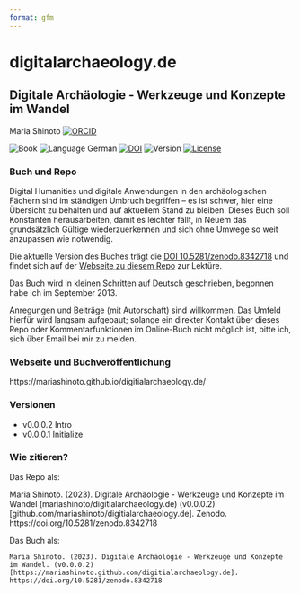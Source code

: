 ```yaml
---
format: gfm
---
```


# digitalarchaeology.de

## Digitale Archäologie - Werkzeuge und Konzepte im Wandel

Maria Shinoto [![ORCID](https://img.shields.io/badge/ORCID-white?style=flat&logo=ORCID&link=https://orcid.org/0000-0001-6089-4526)](https://orcid.org/0000-0001-6089-4526)

![Book](https://img.shields.io/badge/Book-cyan?style=flat) ![Language German](https://img.shields.io/badge/Language-German-cyan) [![DOI](https://zenodo.org/badge/689810268.svg)](https://zenodo.org/badge/latestdoi/689810268) ![Version](https://img.shields.io/badge/Ver.-0.0.0.2-red?style=flat&logo=github) [![License](https://img.shields.io/badge/License-CC%20BY%204.0-lightgrey?labelColor=grey&style=flat&logo=CC&link=https://creativecommons.org/licenses/by/4.0/)](https://creativecommons.org/licenses/by/4.0/)

### Buch und Repo

Digital Humanities und digitale Anwendungen in den archäologischen Fächern sind im ständigen Umbruch begriffen -- es ist schwer, hier eine Übersicht zu behalten und auf aktuellem Stand zu bleiben. Dieses Buch soll Konstanten herausarbeiten, damit es leichter fällt, in Neuem das grundsätzlich Gültige wiederzuerkennen und sich ohne Umwege so weit anzupassen wie notwendig.

Die aktuelle Version des Buches trägt die [DOI 10.5281/zenodo.8342718](https://doi.org/10.5281/zenodo.8342718) und findet sich auf der [Webseite zu diesem Repo](https://mariashinoto.github.com/digitialarchaeology.de) zur Lektüre.

Das Buch wird in kleinen Schritten auf Deutsch geschrieben, begonnen habe ich im September 2013.

Anregungen und Beiträge (mit Autorschaft) sind willkommen. Das Umfeld hierfür wird langsam aufgebaut; solange ein direkter Kontakt über dieses Repo oder Kommentarfunktionen im Online-Buch nicht möglich ist, bitte ich, sich über Email bei mir zu melden.

### Webseite und Buchveröffentlichung

https://mariashinoto.github.io/digitialarchaeology.de/

### Versionen

-   v0.0.0.2 Intro
-   v0.0.0.1 Initialize

### Wie zitieren?

Das Repo als:

Maria Shinoto. (2023). Digitale Archäologie - Werkzeuge und Konzepte im Wandel (mariashinoto/digitialarchaeology.de) (v0.0.0.2) \[github.com/mariashinoto/digitialarchaeology.de\]. Zenodo. https://doi.org/10.5281/zenodo.8342718

Das Buch als:

```         
Maria Shinoto. (2023). Digitale Archäologie - Werkzeuge und Konzepte im Wandel. (v0.0.0.2) [https://mariashinoto.github.com/digitialarchaeology.de]. https://doi.org/10.5281/zenodo.8342718
```
